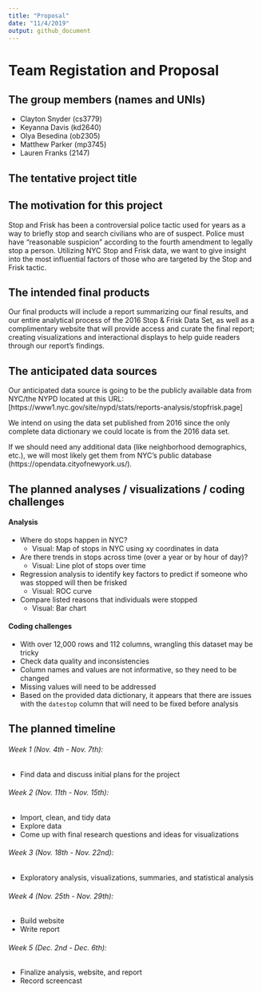 ```yaml
---
title: "Proposal"
date: "11/4/2019"
output: github_document
---
```


# Team Registation and Proposal


## The group members (names and UNIs)

* Clayton Snyder (cs3779)
* Keyanna Davis (kd2640)
* Olya Besedina (ob2305)
* Matthew Parker (mp3745)
* Lauren Franks (2147)

## The tentative project title 



## The motivation for this project

Stop and Frisk has been a controversial police tactic used for years as a way to briefly stop and search civilians who are of suspect. Police must have "reasonable suspicion" according to the fourth amendment to legally stop a person. Utilizing NYC Stop and Frisk data, we want to give insight into the most influential factors of those who are targeted by the Stop and Frisk tactic.

## The intended final products

Our final products will include a report summarizing our final results, and our entire analytical process of the 2016 Stop & Frisk Data Set, as well as a complimentary website that will provide access and curate the final report; creating visualizations and interactional displays to help guide readers through our report's findings. 

## The anticipated data sources

Our anticipated data source is going to be the publicly available data from NYC/the NYPD located at this URL: [https://www1.nyc.gov/site/nypd/stats/reports-analysis/stopfrisk.page]

We intend on using the data set published from 2016 since the only complete data dictionary we could locate is from the 2016 data set.

If we should need any additional data (like neighborhood demographics, etc.), we will most likely get them from NYC's public database (https://opendata.cityofnewyork.us/).

## The planned analyses / visualizations / coding challenges

#### Analysis

* Where do stops happen in NYC?
  + Visual: Map of stops in NYC using xy coordinates in data
* Are there trends in stops across time (over a year or by hour of day)?
  + Visual: Line plot of stops over time
* Regression analysis to identify key factors to predict if someone who was stopped will then be frisked
  + Visual: ROC curve
* Compare listed reasons that individuals were stopped
  + Visual: Bar chart
  
#### Coding challenges

* With over 12,000 rows and 112 columns, wrangling this dataset may be tricky
* Check data quality and inconsistencies
* Column names and values are not informative, so they need to be changed
* Missing values will need to be addressed
* Based on the provided data dictionary, it appears that there are issues with the `datestop` column that will need to be fixed before analysis

## The planned timeline

###### Week 1 (Nov. 4th - Nov. 7th):
  * Find data and discuss initial plans for the project
  
###### Week 2 (Nov. 11th - Nov. 15th):
  * Import, clean, and tidy data
  * Explore data
  * Come up with final research questions and ideas for visualizations
  
###### Week 3 (Nov. 18th - Nov. 22nd):
  * Exploratory analysis, visualizations, summaries, and statistical analysis
  
###### Week 4 (Nov. 25th - Nov. 29th):
  * Build website
  * Write report
  
###### Week 5 (Dec. 2nd - Dec. 6th):
  * Finalize analysis, website, and report 
  * Record screencast
